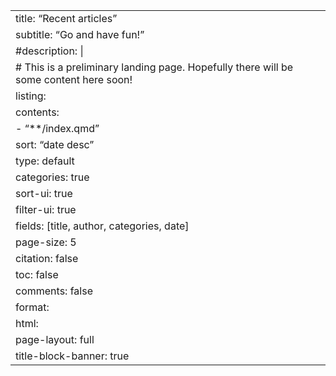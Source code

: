 ---
title: "Recent articles"
subtitle: "Go and have fun!"
#description: |
#    This is a preliminary landing page. Hopefully there will be some content here soon!
listing:
  contents:
    - "**/index.qmd"
  sort: "date desc"
  type: default
  categories: true
  sort-ui: true
  filter-ui: true
  fields: [title, author, categories, date]
  page-size: 5
citation: false
toc: false
comments: false
format:
    html:
      page-layout: full
title-block-banner: true
---
